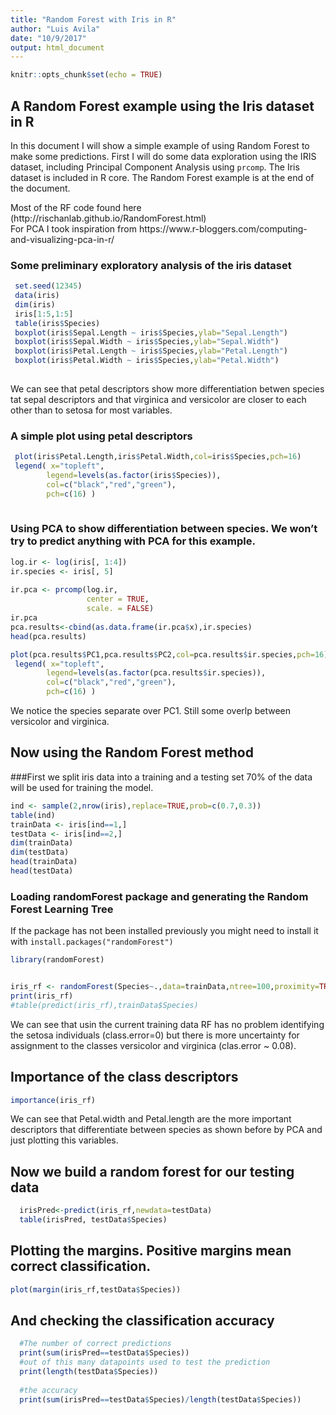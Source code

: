 ```yaml
---
title: "Random Forest with Iris in R"
author: "Luis Avila"
date: "10/9/2017"
output: html_document
---
```


```r
knitr::opts_chunk$set(echo = TRUE)
```

## A Random Forest example using the Iris dataset in R

In this document I will show a simple example of using Random Forest to make some predictions.
First I will do some data exploration using the IRIS dataset, including Principal Component Analysis using `prcomp`.
The Iris dataset is included in R core.
The Random Forest example is at the end of the document.


Most of the RF code found here (http://rischanlab.github.io/RandomForest.html)  
For PCA I took inspiration from https://www.r-bloggers.com/computing-and-visualizing-pca-in-r/



### Some preliminary exploratory analysis of the iris dataset
```r
 set.seed(12345)
 data(iris)
 dim(iris)
 iris[1:5,1:5]
 table(iris$Species)
 boxplot(iris$Sepal.Length ~ iris$Species,ylab="Sepal.Length")
 boxplot(iris$Sepal.Width ~ iris$Species,ylab="Sepal.Width")
 boxplot(iris$Petal.Length ~ iris$Species,ylab="Petal.Length")
 boxplot(iris$Petal.Width ~ iris$Species,ylab="Petal.Width")
 
```


We can see that petal descriptors show more differentiation betwen species tat sepal descriptors and that virginica and versicolor are closer to each other than to setosa for most variables.

### A simple plot using petal descriptors

```r
 plot(iris$Petal.Length,iris$Petal.Width,col=iris$Species,pch=16)
 legend( x="topleft", 
        legend=levels(as.factor(iris$Species)),
        col=c("black","red","green"), 
        pch=c(16) )
 
```

### Using PCA to show differentiation between species. We won't try to predict anything with PCA for this example.

```r
log.ir <- log(iris[, 1:4])
ir.species <- iris[, 5]
 
ir.pca <- prcomp(log.ir,
                 center = TRUE,
                 scale. = FALSE) 
ir.pca
pca.results<-cbind(as.data.frame(ir.pca$x),ir.species)
head(pca.results)

plot(pca.results$PC1,pca.results$PC2,col=pca.results$ir.species,pch=16)
 legend( x="topleft", 
        legend=levels(as.factor(pca.results$ir.species)),
        col=c("black","red","green"), 
        pch=c(16) )


```

We notice the species separate over PC1. Still some overlp between versicolor and virginica.

## Now using the Random Forest  method

###First we split iris data into a training and a testing set
70% of the data will be used for training the model.

```r

ind <- sample(2,nrow(iris),replace=TRUE,prob=c(0.7,0.3))
table(ind)
trainData <- iris[ind==1,]
testData <- iris[ind==2,]
dim(trainData)
dim(testData)
head(trainData)
head(testData)

```
### Loading randomForest package and generating the Random Forest Learning Tree
If the package has not been installed previously you might need to install it with `install.packages("randomForest")`
```r
library(randomForest)


iris_rf <- randomForest(Species~.,data=trainData,ntree=100,proximity=TRUE)
print(iris_rf)
#table(predict(iris_rf),trainData$Species)

```

We can see that usin the current training data RF has no problem identifying the setosa individuals (class.error=0) but there is more uncertainty for assignment to the classes versicolor and virginica (clas.error ~ 0.08).

## Importance of the class descriptors
```r
importance(iris_rf)
```

We can see that Petal.width and Petal.length are the more important descriptors that differentiate between species as shown before by PCA and just plotting this variables.

## Now we build a random forest for our testing data
```r
  irisPred<-predict(iris_rf,newdata=testData)
  table(irisPred, testData$Species)


```
## Plotting the margins. Positive margins mean correct classification.

```r
plot(margin(iris_rf,testData$Species))

```

## And checking the classification accuracy
```r
  #The number of correct predictions
  print(sum(irisPred==testData$Species))
  #out of this many datapoints used to test the prediction
  print(length(testData$Species)) 
 
  #the accuracy
  print(sum(irisPred==testData$Species)/length(testData$Species))

```

